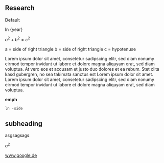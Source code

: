 
## Research

<span className="bg-blue-100 text-blue-800 text-sm font-medium mr-2 px-2.5 py-0.5 rounded">Default</span>

In {year}

$a^2 + b^2 = c^2$

a = side of right triangle
b = side of right triangle
c = hypotenuse

Lorem ipsum dolor sit amet, consetetur sadipscing elitr, sed diam nonumy eirmod tempor invidunt ut labore et dolore magna aliquyam erat, sed diam voluptua. At vero eos et accusam et justo duo dolores et ea rebum. Stet clita kasd gubergren, no sea takimata sanctus est Lorem ipsum dolor sit amet. Lorem ipsum dolor sit amet, consetetur sadipscing elitr, sed diam nonumy eirmod tempor invidunt ut labore et dolore magna aliquyam erat, sed diam voluptua.

**emph**

~~~
ln -side
~~~

## subheading

asgsagsags

$a^2$

www.google.de
